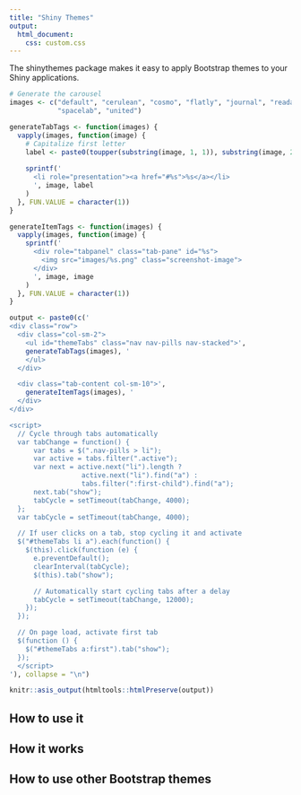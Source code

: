 ```yaml
---
title: "Shiny Themes"
output:
  html_document:
    css: custom.css
---
```



The shinythemes package makes it easy to apply Bootstrap themes to your Shiny applications.


```r
# Generate the carousel
images <- c("default", "cerulean", "cosmo", "flatly", "journal", "readable",
            "spacelab", "united")

generateTabTags <- function(images) {  
  vapply(images, function(image) {
    # Capitalize first letter
    label <- paste0(toupper(substring(image, 1, 1)), substring(image, 2))
  
    sprintf('
      <li role="presentation"><a href="#%s">%s</a></li>
      ', image, label
    )
  }, FUN.VALUE = character(1))
}

generateItemTags <- function(images) {  
  vapply(images, function(image) {
    sprintf('
      <div role="tabpanel" class="tab-pane" id="%s">
        <img src="images/%s.png" class="screenshot-image">
      </div>
      ', image, image
    )
  }, FUN.VALUE = character(1))
}

output <- paste0(c('
<div class="row">
  <div class="col-sm-2">
    <ul id="themeTabs" class="nav nav-pills nav-stacked">',
    generateTabTags(images), '
    </ul>
  </div>

  <div class="tab-content col-sm-10">',
    generateItemTags(images), '
  </div>
</div>

<script>
  // Cycle through tabs automatically
  var tabChange = function() {
      var tabs = $(".nav-pills > li");
      var active = tabs.filter(".active");
      var next = active.next("li").length ?
                  active.next("li").find("a") :
                  tabs.filter(":first-child").find("a");
      next.tab("show");
      tabCycle = setTimeout(tabChange, 4000);
  };
  var tabCycle = setTimeout(tabChange, 4000);

  // If user clicks on a tab, stop cycling it and activate
  $("#themeTabs li a").each(function() {
    $(this).click(function (e) {
      e.preventDefault();
      clearInterval(tabCycle);
      $(this).tab("show");

      // Automatically start cycling tabs after a delay
      tabCycle = setTimeout(tabChange, 12000);
    });
  });

  // On page load, activate first tab
  $(function () {
    $("#themeTabs a:first").tab("show");
  });
  </script>
'), collapse = "\n")

knitr::asis_output(htmltools::htmlPreserve(output))
```


## How to use it


## How it works


## How to use other Bootstrap themes



